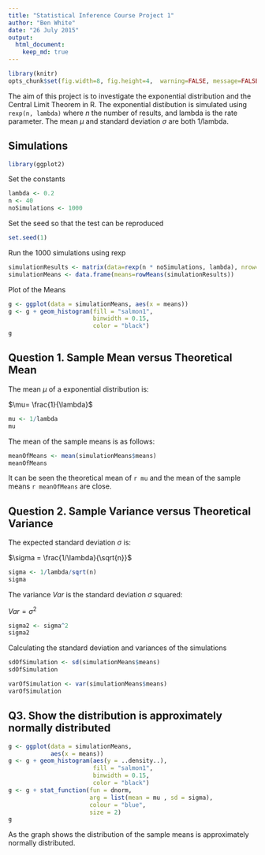```yaml
---
title: "Statistical Inference Course Project 1"
author: "Ben White"
date: "26 July 2015"
output:
  html_document:
    keep_md: true
---
```



```r
library(knitr)
opts_chunk$set(fig.width=8, fig.height=4,  warning=FALSE, message=FALSE)
```

The aim of this project is to investigate the exponential distribution and the Central Limit Theorem in R. The exponential distibution is simulated using `rexp(n, lambda)` where $n$ the number of results, and lambda is the rate parameter. The mean $\mu$ and standard deviation $\sigma$ are both 1/lambda. 

## Simulations

```r
library(ggplot2)
```

Set the constants

```r
lambda <- 0.2 
n <- 40 
noSimulations <- 1000 
```

Set the seed so that the test can be reproduced

```r
set.seed(1)
```

Run the 1000 simulations using rexp

```r
simulationResults <- matrix(data=rexp(n * noSimulations, lambda), nrow=noSimulations)
simulationMeans <- data.frame(means=rowMeans(simulationResults))
```

Plot of the Means

```r
g <- ggplot(data = simulationMeans, aes(x = means))  
g <- g + geom_histogram(fill = "salmon1",
                        binwidth = 0.15,
                        color = "black") 
g
```

## Question 1. Sample Mean versus Theoretical Mean

The mean $\mu$ of a exponential distribution is:

$\mu= \frac{1}{\lambda}$ 

```r
mu <- 1/lambda
mu
```

The mean of the sample means is as follows:

```r
meanOfMeans <- mean(simulationMeans$means)
meanOfMeans
```

It can be seen the theoretical mean of `r mu` and the mean of the sample means `r meanOfMeans` are close.

## Question 2. Sample Variance versus Theoretical Variance

The expected standard deviation $\sigma$ is:

$\sigma = \frac{1/\lambda}{\sqrt{n}}$ 

```r
sigma <- 1/lambda/sqrt(n)
sigma
```

The variance $Var$ is the standard deviation $\sigma$ squared:

$Var = \sigma^2$ 

```r
sigma2 <- sigma^2
sigma2
```

Calculating the standard deviation and variances of the simulations

```r
sdOfSimulation <- sd(simulationMeans$means)
sdOfSimulation

varOfSimulation <- var(simulationMeans$means)
varOfSimulation
```

## Q3. Show the distribution is approximately normally distributed

```r
g <- ggplot(data = simulationMeans,
            aes(x = means)) 
g <- g + geom_histogram(aes(y = ..density..),
                        fill = "salmon1", 
                        binwidth = 0.15,
                        color = "black")
g <- g + stat_function(fun = dnorm,
                       arg = list(mean = mu , sd = sigma),
                       colour = "blue",
                       size = 2)
g
```

As the graph shows the distribution of the sample means is approximately normally distributed.
